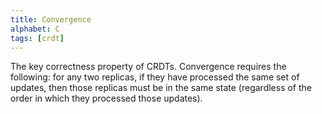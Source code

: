 ```yaml
---
title: Convergence
alphabet: C
tags: [crdt]
---
```


The key correctness property of CRDTs. Convergence requires the following: for any two replicas, if they have processed the same set of updates, then those replicas must be in the same state (regardless of the order in which they processed those updates).